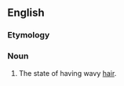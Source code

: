 ==English==

===Etymology===
{{suffix|cymotrichous|alt1=cymotrich(ous)|y|lang=en}}

===Noun===
{{en-noun|-}}

# {{context|anthropology|lang=en}} The state of having wavy [[hair]].